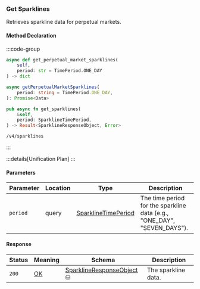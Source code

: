### Get Sparklines

Retrieves sparkline data for perpetual markets.

#### Method Declaration

:::code-group

```python [Python]
async def get_perpetual_market_sparklines(
    self,
    period: str = TimePeriod.ONE_DAY
) -> dict
```

```typescript [TypeScript]
async getPerpetualMarketSparklines(
    period: string = TimePeriod.ONE_DAY,
): Promise<Data>
```

```rust [Rust]
pub async fn get_sparklines(
    &self,
    period: SparklineTimePeriod,
) -> Result<SparklineResponseObject, Error>
```

```url [API]
/v4/sparklines
```

:::

:::details[Unification Plan]
:::

#### Parameters

| Parameter           | Location | Type                  | Description                                                             |
| ------------------- | -------- | --------------------- | ----------------------------------------------------------------------- |
| `period`            | query    | [SparklineTimePeriod] | The time period for the sparkline data (e.g., "ONE_DAY", "SEVEN_DAYS"). |

#### Response

| Status | Meaning     | Schema                      | Description         |
| ------ | ----------- | --------------------------- | ------------------- |
| `200`  | [OK]        | [SparklineResponseObject] ⛁ | The sparkline data. |

[OK]: /types/ok
[SparklineTimePeriod]: /types/sparkline_time_period
[SparklineResponseObject]: /types/sparkline_response_object
